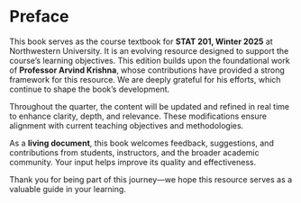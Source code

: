 # Preface {.unnumbered}


This book serves as the course textbook for **STAT 201, Winter 2025** at Northwestern University. It is an evolving resource designed to support the course’s learning objectives. This edition builds upon the foundational work of **Professor Arvind Krishna**, whose contributions have provided a strong framework for this resource. We are deeply grateful for his efforts, which continue to shape the book’s development.

Throughout the quarter, the content will be updated and refined in real time to enhance clarity, depth, and relevance. These modifications ensure alignment with current teaching objectives and methodologies.

As a **living document**, this book welcomes feedback, suggestions, and contributions from students, instructors, and the broader academic community. Your input helps improve its quality and effectiveness.

Thank you for being part of this journey—we hope this resource serves as a valuable guide in your learning.
